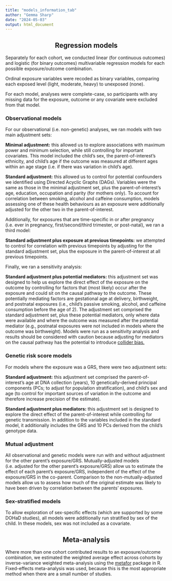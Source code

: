 ```yaml
---
title: "models_information_tab"
author: "Gemma Sharp"
date: "2024-05-03"
output: html_document
---
```


<center>

## Regression models

</center>

Separately for each cohort, we conducted linear (for continuous outcomes) and logistic (for binary outcomes) multivariable regression models for each possible exposure/outcome combination.

Ordinal exposure variables were recoded as binary variables, comparing each exposed level (light, moderate, heavy) to unexposed (none).

For each model, analyses were complete-case, so participants with any missing data for the exposure, outcome or any covariate were excluded from that model.

### Observational models

For our observational (i.e. non-genetic) analyses, we ran models with two main adjustment sets: 

**Minimal adjustment:** this allowed us to explore associations with maximum power and minimum selection, while still controlling for important covariates. This model included the child’s sex, the parent-of-interest’s ethnicity, and child’s age if the outcome was measured at different ages within an age stage (i.e. if there was variation in child’s age).

**Standard adjustment:** this allowed us to control for potential confounders we identified using Directed Acyclic Graphs (DAGs). Variables were the same as those in the minimal adjustment set, plus the parent-of-interest’s age, education, occupation and parity (for mothers only). To account for correlation between smoking, alcohol and caffeine consumption, models assessing one of these health behaviours as an exposure were additionally adjusted for the other two in the parent-of-interest.

Additionally, for exposures that are time-specific in or after pregnancy (i.e. ever in pregnancy, first/second/third trimester, or post-natal), we ran a third model:

**Standard adjustment plus exposure at previous timepoints:** we attempted to control for correlation with previous timepoints by adjusting for the standard adjustment set, plus the exposure in the parent-of-interest at all previous timepoints.

Finally, we ran a sensitivity analysis:

**Standard adjustment plus potential mediators:** this adjustment set was designed to help us explore the direct effect of the exposure on the outcome by controlling for factors that (most likely) occur after the exposure and could sit on the causal pathway to the outcome. These potentially mediating factors are gestational age at delivery, birthweight, and postnatal exposures (i.e., child’s passive smoking, alcohol, and caffeine consumption before the age of 2). The adjustment set comprised the standard adjustment set, plus these potential mediators, only where data were available and where the outcome was measured after the potential mediator (e.g., postnatal exposures were not included in models where the outcome was birthweight). Models were run as a sensitivity analysis and results should be considered with caution because adjusting for mediators on the causal pathway has the potential to introduce [collider bias.](https://catalogofbias.org/biases/collider-bias/)

### Genetic risk score models

For models where the exposure was a GRS, there were two adjustment sets: 

**Standard adjustment:** this adjustment set comprised the parent-of-interest’s age at DNA collection (years), 10 genetically-derived principal components (PCs; to adjust for population stratification), and child’s sex and age (to control for important sources of variation in the outcome and therefore increase precision of the estimate).

**Standard adjustment plus mediators:**  this adjustment set is designed to explore the direct effect of the parent-of-interest while controlling for genetic transmission. In addition to the variables included in the standard model, it additionally includes the GRS and 10 PCs derived from the child’s genotype data.

### Mutual adjustment

All observational and genetic models were run with and without adjustment for the other parent’s exposure/GRS. Mutually-adjusted models (i.e. adjusted for the other parent's exposure/GRS) allow us to estimate the effect of each parent’s exposure/GRS, independent of the effect of the exposure/GRS in the co-parent. Comparison to the non-mutually-adjusted models allow us to assess how much of the original estimate was likely to have been driven by correlation between the parents’ exposures.

### Sex-stratified models

To allow exploration of sex-specific effects (which are supported by some DOHaD studies), all models were additionally run stratified by sex of the child. In these models, sex was not included as a covariate.

<center>

## Meta-analysis

</center>

Where more than one cohort contributed results to an exposure/outcome combination, we estimated the weighted average effect across cohorts by inverse-variance weighted meta-analysis using the [metafor](https://www.metafor-project.org/doku.php/metafor) package in R. Fixed-effects meta-analysis was used, because this is the most appropriate method when there are a small number of studies. 
